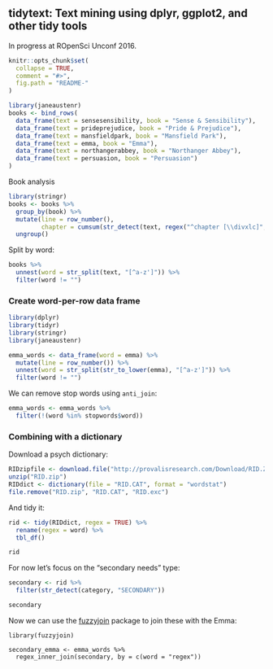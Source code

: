 <!-- README.md is generated from README.Rmd. Please edit that file -->

tidytext: Text mining using dplyr, ggplot2, and other tidy tools
---------------

In progress at ROpenSci Unconf 2016.

```r
knitr::opts_chunk$set(
  collapse = TRUE,
  comment = "#>",
  fig.path = "README-"
)
```

```r
library(janeaustenr)
books <- bind_rows(
  data_frame(text = sensesensibility, book = "Sense & Sensibility"),
  data_frame(text = prideprejudice, book = "Pride & Prejudice"),
  data_frame(text = mansfieldpark, book = "Mansfield Park"),
  data_frame(text = emma, book = "Emma"),
  data_frame(text = northangerabbey, book = "Northanger Abbey"),
  data_frame(text = persuasion, book = "Persuasion")
)
```

Book analysis

```r
library(stringr)
books <- books %>%
  group_by(book) %>%
  mutate(line = row_number(),
         chapter = cumsum(str_detect(text, regex("^chapter [\\divxlc]", ignore_case = TRUE)))) %>%
  ungroup()
```

Split by word:

```r
books %>%
  unnest(word = str_split(text, "[^a-z']")) %>%
  filter(word != "")
```

### Create word-per-row data frame

```r
library(dplyr)
library(tidyr)
library(stringr)
library(janeaustenr)

emma_words <- data_frame(word = emma) %>%
  mutate(line = row_number()) %>%
  unnest(word = str_split(str_to_lower(emma), "[^a-z']")) %>%
  filter(word != "")
```

We can remove stop words using `anti_join`:

```r
emma_words <- emma_words %>%
  filter(!(word %in% stopwords$word))
```

### Combining with a dictionary

Download a psych dictionary:

```r
RIDzipfile <- download.file("http://provalisresearch.com/Download/RID.ZIP", "RID.zip")
unzip("RID.zip")
RIDdict <- dictionary(file = "RID.CAT", format = "wordstat")
file.remove("RID.zip", "RID.CAT", "RID.exc")
```

And tidy it:

```r
rid <- tidy(RIDdict, regex = TRUE) %>%
  rename(regex = word) %>%
  tbl_df()

rid
```

For now let's focus on the "secondary needs" type:

```r
secondary <- rid %>%
  filter(str_detect(category, "SECONDARY"))

secondary
```

Now we can use the [fuzzyjoin](TODO) package to join these with the Emma:

```r.
library(fuzzyjoin)

secondary_emma <- emma_words %>%
  regex_inner_join(secondary, by = c(word = "regex"))
```
